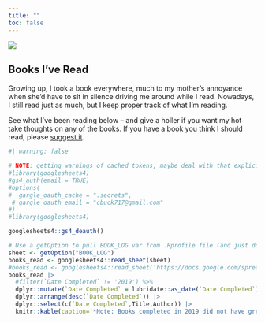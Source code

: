 ```yaml
---
title: ""
toc: false
---
```


::: {.column-screen}
![](posts/imgs/banner.png){fig-alt="a hand-drawn banner of confetti"}
:::

::: {.column-page-inset}
# Books I've Read

Growing up, I took a book everywhere, much to my mother's annoyance when she'd have to sit in silence driving me around while I read. Nowadays, I still read just as much, but I keep proper track of what I'm reading. 

See what I've been reading below -- and give a holler if you want my hot take thoughts on any of the books. If you have a book you think I should read, please [suggest it](https://forms.gle/bphDyhxd4HZL6NmAA). 

```r
#| warning: false

# NOTE: getting warnings of cached tokens, maybe deal with that explicitly here: https://gargle.r-lib.org/articles/non-interactive-auth.html
#library(googlesheets4)
#gs4_auth(email = TRUE)
#options(
#  gargle_oauth_cache = ".secrets",
 # gargle_oauth_email = "cbuck717@gmail.com"
#)
#library(googlesheets4)

googlesheets4::gs4_deauth()

# Use a getOption to pull BOOK_LOG var from .Rprofile file (and just don't commit it)
sheet <- getOption("BOOK_LOG")
books_read <- googlesheets4::read_sheet(sheet)
#books_read <- googlesheets4::read_sheet('https://docs.google.com/spreadsheets/d/1Gi6fonQAa5Md71xMNGMVMz-lSdjBvD3IkDff1pmXpfI/')
books_read |>
  #filter(`Date Completed` != '2019') %>%
  dplyr::mutate(`Date Completed` = lubridate::as_date(`Date Completed`)) |>
  dplyr::arrange(desc(`Date Completed`)) |>
  dplyr::select(c(`Date Completed`,Title,Author)) |>
  knitr::kable(caption='*Note: Books completed in 2019 did not have great tracking, so date is approximate and author might be missing.*')
```
:::